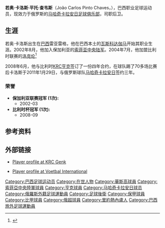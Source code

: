 {{Infobox Football biography 2
| playername     = 若奥·卡洛斯
| image          = João Carlos Pinto Chaves 2012.jpg
| caption        = 
| fullname       = 若奥·卡洛斯·平托·查韦斯
| dateofbirth    = {{birth date and age|1982|1|1|df=y}}
| cityofbirth    = 雷亚雷格
| countryofbirth = [[巴西|巴西]]
| height         = {{height|m=1.89}}
| position       = [[后卫_(足球)|后卫]]
| currentclub    = [[马哈奇卡拉安日足球俱乐部|马哈奇卡拉安日]]
| clubnumber     = 
| years1         = 2001–2002
| clubs1         = [[瓦斯科达伽马足球俱乐部|瓦斯科达伽马]]
| caps1          = 13
| goals1         = 0
| years2         = 2002–2004
| clubs2         = [[索菲亚中央陆军足球俱乐部|索菲亚中央陆军]]
| caps2          = 46
| goals2         = 4
| years3         = 2004–2008
| clubs3         = [[东弗拉芒洛克伦皇家体育俱乐部|洛克伦]]
| caps3          = 114
| goals3         = 8
| years4         = 2008–2011
| clubs4         = [[KRC亨克|KRC亨克]]
| caps4          = 73
| goals4         = 11
| years5         = 2011–
| clubs5         = [[马哈奇卡拉安日足球俱乐部|马哈奇卡拉安日]]
| caps5          = 0
| goals5         = 0
| club-update    = 14:39, 30 January 2011 (UTC)
}}
'''若奥·卡洛斯·平托·查韦斯'''（João Carlos Pinto Chaves，{{bd|1982年|1月1日||}}），巴西职业足球运动员，现效力于俄罗斯的[[马哈奇卡拉安日足球俱乐部|马哈奇卡拉安日足球俱乐部]]，司职后卫。

==生涯==
若奥·卡洛斯出生在[[巴西|巴西]]雷亚雷格，他在巴西本土的[[瓦斯科达伽马足球俱乐部|瓦斯科达伽马]]开始其职业生涯。2002年8月，他加入保加利亚的[[索菲亚中央陆军足球俱乐部|索菲亚中央陆军]]。2004年7月，他加盟比利时联赛的[[东弗拉芒洛克伦皇家体育俱乐部|洛克伦]]<ref>{{cite news|url=http://www.uefa.com/footballeurope/news/kind=2/newsid=206015.html|title=Van der Weerden heads to Belgium|date=2004-07-06|accessdate=2009-06-22|publisher=UEFA.com}}</ref>

2008年6月，他与比利时[[KRC亨克|KRC亨克]]签订了一份四年合约，在球队踢了70多场比赛后卡洛斯于2011年1月29日，与俄罗斯球队[[马哈奇卡拉安日足球俱乐部|马哈奇卡拉安日]]签约三年。

===荣誉===
*'''保加利亚联赛冠军 (1次):'''
**2002-03
*'''比利时杯冠军 (1次):'''
**2008-09

==参考资料==
{{reflist}}

==外部链接==
*[http://www.krcgenk.be/en/sportief/playersheet?playerid=67 Player profile at KRC Genk]{{Dead link|date=2018年7月 |bot=InternetArchiveBot |fix-attempted=yes }}
*{{nl icon}} [http://www.vi.nl/Spelers/Speler.htm?dbid=48210&typeofpage=84137 Player profile at Voetbal International]

{{DEFAULTSORT:Chaves, Joao Carlos Pinto}}
[[Category:巴西足球运动员|Category:巴西足球运动员]]
[[Category:在世人物|Category:在世人物]]
[[Category:華斯高球員|Category:華斯高球員]]
[[Category:索菲亞中央陸軍球員|Category:索菲亞中央陸軍球員]]
[[Category:亨克球員|Category:亨克球員]]
[[Category:马哈奇卡拉安日球员|Category:马哈奇卡拉安日球员]]
[[Category:俄羅斯外籍足球運動員|Category:俄羅斯外籍足球運動員]]
[[Category:足球後衛|Category:足球後衛]]
[[Category:保甲球員|Category:保甲球員]]
[[Category:比甲球員|Category:比甲球員]]
[[Category:俄超球員|Category:俄超球員]]
[[Category:里約熱內盧人|Category:里約熱內盧人]]
[[Category:巴西旅外足球運動員|Category:巴西旅外足球運動員]]